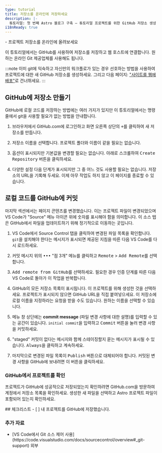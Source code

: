 ```yaml
---
type: tutorial
title: 저장소를 온라인에 저장하세요
description: |-
  튜토리얼: 첫 번째 Astro 블로그 구축 — 튜토리얼 프로젝트를 위한 GitHub 저장소 생성
i18nReady: true
---
```



<PreCheck>
  - 프로젝트 저장소를 온라인에 올려보세요
</PreCheck>

이 튜토리얼에서는 GitHub를 사용하여 저장소를 저장하고 웹 호스트에 연결합니다. 원하는 온라인 Git 제공업체를 사용해도 됩니다.

:::note
이미 git에 익숙하고 자신만의 워크플로가 있는 경우 선호하는 방법을 사용하여 프로젝트에 대한 새 GitHub 저장소를 생성하세요. 그리고 다음 페이지: ["사이트를 웹에 배포"](/ko/tutorial/1-setup/5/)로 건너뛰세요.
:::

## GitHub에 저장소 만들기

GitHub에 로컬 코드를 저장하는 방법에는 여러 가지가 있지만 이 튜토리얼에서는 명령줄에서 git을 사용할 필요가 없는 방법을 안내합니다.

1. 브라우저에서 GitHub.com에 로그인하고 화면 오른쪽 상단의 <kbd>+</kbd>를 클릭하여 새 저장소를 만듭니다.

2. 저장소 이름을 선택합니다. 프로젝트 폴더와 이름이 같을 필요는 없습니다.

3. 옵션이 표시되지만 기본값을 변경할 필요는 없습니다. 아래로 스크롤하여 <kbd>Create Repository</kbd> 버튼을 클릭하세요.

4. 다양한 설정 다음 단계가 표시되지만 그 중 어느 것도 사용할 필요는 없습니다. 저장소의 URL을 기록해 두세요. 이제 아무 작업도 하지 않고 이 페이지를 종료할 수 있습니다.

## 로컬 코드를 GitHub에 커밋

마지막 섹션에서는 페이지 콘텐츠를 변경했습니다. 이는 프로젝트 파일이 변경되었으며 VS Code가 "Source" 메뉴 아이콘 위에 숫자를 표시해야 함을 의미합니다. 이 소스 탭은 GitHub에서 파일을 업데이트하기 위해 정기적으로 이동하는 곳입니다.

1. VS Code에서 Source Control 탭을 클릭하여 변경된 파일 목록을 확인합니다. `git`을 설치해야 한다는 메시지가 표시되면 제공된 지침을 따른 다음 VS Code를 다시 로드하세요.

2. 커밋 메시지 위의 <kbd>•••</kbd> "점 3개" 메뉴를 클릭하고 <kbd>Remote</kbd> > <kbd>Add Remote</kbd>를 선택합니다.

3. <kbd>Add remote from GitHub</kbd>를 선택하세요. 필요한 경우 인증 단계를 따른 다음 VS Code로 돌아가 이 작업을 반복합니다.

4. GitHub의 모든 저장소 목록이 표시됩니다. 이 프로젝트를 위해 생성한 것을 선택하세요. 프로젝트가 표시되지 않으면 GitHub URL을 직접 붙여넣으세요. 이 저장소에 로컬 이름을 지정하라는 요청을 받을 수도 있습니다. 원하는 이름을 선택할 수 있습니다.

5. 메뉴 창 상단에는 **commit message** (파일 변경 사항에 대한 설명)를 입력할 수 있는 공간이 있습니다. `initial commit`을 입력하고 <kbd>Commit</kbd> 버튼을 눌러 변경 사항을 커밋하세요.

7. "staged" 커밋이 없다는 메시지와 함께 스테이징할지 묻는 메시지가 표시될 수 있습니다. <kbd>Always</kbd>을 클릭하고 계속하세요.

8. 마지막으로 변경된 파일 목록이 <kbd>Publish</kbd> 버튼으로 대체되어야 합니다. 커밋된 변경 사항을 GitHub에 보내려면 이 버튼을 클릭하세요.

### GitHub에서 프로젝트를 확인

프로젝트가 GitHub에 성공적으로 저장되었는지 확인하려면 GitHub.com을 방문하여 계정에서 저장소 목록을 확인하세요. 생성한 새 파일을 선택하고 Astro 프로젝트 파일이 포함되어 있는지 확인하세요.

<Box icon="check-list">
## 체크리스트

<Checklist>
- [ ] 내 프로젝트를 GitHub에 저장했습니다.
</Checklist>
</Box>

### 추가 자료

- <p>[VS Code에서 Git 소스 제어 사용](https://code.visualstudio.com/docs/sourcecontrol/overview#_git-support) <Badge>외부</Badge></p>
